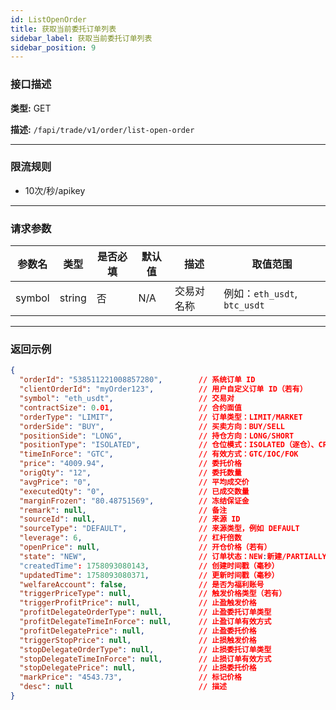 ```yaml
---
id: ListOpenOrder
title: 获取当前委托订单列表
sidebar_label: 获取当前委托订单列表
sidebar_position: 9
---
```


### 接口描述

**类型:** GET

**描述:** `/fapi/trade/v1/order/list-open-order`


---

### 限流规则
- 10次/秒/apikey

---

### 请求参数

| 参数名 | 类型   | 是否必填 | 默认值 | 描述       | 取值范围                           |
|--------|--------|----------|--------|------------|------------------------------------|
| symbol | string | 否       | N/A    | 交易对名称 | 例如：`eth_usdt`, `btc_usdt` |

---

### 返回示例

```json
{
  "orderId": "538511221008857280",        // 系统订单 ID
  "clientOrderId": "myOrder123",          // 用户自定义订单 ID（若有）
  "symbol": "eth_usdt",                   // 交易对
  "contractSize": 0.01,                   // 合约面值
  "orderType": "LIMIT",                   // 订单类型：LIMIT/MARKET
  "orderSide": "BUY",                     // 买卖方向：BUY/SELL
  "positionSide": "LONG",                 // 持仓方向：LONG/SHORT
  "positionType": "ISOLATED",             // 仓位模式：ISOLATED（逐仓）、CROSSED（全仓）
  "timeInForce": "GTC",                   // 有效方式：GTC/IOC/FOK
  "price": "4009.94",                     // 委托价格
  "origQty": "12",                        // 委托数量
  "avgPrice": "0",                        // 平均成交价
  "executedQty": "0",                     // 已成交数量
  "marginFrozen": "80.48751569",          // 冻结保证金
  "remark": null,                         // 备注
  "sourceId": null,                       // 来源 ID
  "sourceType": "DEFAULT",                // 来源类型，例如 DEFAULT
  "leverage": 6,                          // 杠杆倍数
  "openPrice": null,                      // 开仓价格（若有）
  "state": "NEW",                         // 订单状态：NEW:新建/PARTIALLY_FILLED：未完全成交
  "createdTime": 1758093080143,           // 创建时间戳（毫秒）
  "updatedTime": 1758093080371,           // 更新时间戳（毫秒）
  "welfareAccount": false,                // 是否为福利账号
  "triggerPriceType": null,               // 触发价格类型（若有）
  "triggerProfitPrice": null,             // 止盈触发价格
  "profitDelegateOrderType": null,        // 止盈委托订单类型
  "profitDelegateTimeInForce": null,      // 止盈订单有效方式
  "profitDelegatePrice": null,            // 止盈委托价格
  "triggerStopPrice": null,               // 止损触发价格
  "stopDelegateOrderType": null,          // 止损委托订单类型
  "stopDelegateTimeInForce": null,        // 止损订单有效方式
  "stopDelegatePrice": null,              // 止损委托价格
  "markPrice": "4543.73",                 // 标记价格
  "desc": null                            // 描述
}
